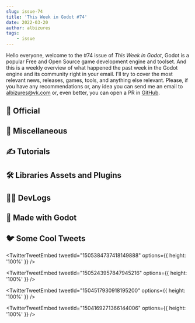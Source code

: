```yaml
---
slug: issue-74
title: 'This Week in Godot #74'
date: 2022-03-20
author: albizures
tags:
	- issue
---
```


Hello everyone, welcome to the #74 issue of _This Week in Godot_, Godot is a popular Free and Open Source game development engine and toolset. And this is a weekly overview of what happened the past week in the Godot engine and its community right in your email. I'll try to cover the most relevant news, releases, games, tools, and anything else relevant. Please, if you have any recommendations or, any idea you can send me an email to albizures@vk.com or, even better, you can open a PR in [GitHub](https://github.com/albizures/ThisWeekInGodot).

## 👮 Official

<Card
	author="Godot Engine"
	link="https://godotengine.org/article/release-candidate-godot-3-4-4-rc-2"
	section="Official"
	label="Release candidate: Godot 3.4.4 RC 2"
	description="Users found a number of regressions in our recent Godot 3.4.3 release, so we’re fast-tracking the development of Godot 3.4.4 to fix them."
	publisher="Godot Engine"
	icon="https://godotengine.org/themes/godotengine/assets/favicon.png"
	cover="https://godotengine.org/storage/app/uploads/public/623/1c7/d5c/6231c7d5c1f2c958957369.jpg"
	date="2022-03-16T18:00:00.000Z"
/>
<Card
	author="Godot Engine"
	link="https://godotengine.org/article/dev-snapshot-godot-3-5-beta-2"
	section="Official"
	label="Dev snapshot: Godot 3.5 beta 2"
	description="It’s already been 2 months since 3.5 beta 1, and we have a ton of new changes ready to test!"
	publisher="Godot Engine"
	icon="https://godotengine.org/themes/godotengine/assets/favicon.png"
	cover="https://godotengine.org/storage/app/uploads/public/623/0c7/a89/6230c7a89237e646159568.jpg"
	date="2022-03-15T18:00:00.000Z"
/>

## 🤷 Miscellaneous

<Card
	author="CodingKaiju"
	link="https://youtu.be/hrl1n3DSw0g"
	section="Miscellaneous"
	label="Why I’m Excited for Godot 4.0"
	description=""
	publisher="YouTube"
	icon="https://www.youtube.com/s/desktop/924317b2/img/favicon_144x144.png"
	cover="https://i.ytimg.com/vi/hrl1n3DSw0g/maxresdefault.jpg"
	date="2022-03-12T00:00:00.000Z"
/>

## ✍️ Tutorials

<Card
	author="studiobox games"
	link="https://youtu.be/PhO31oeGrJY"
	section="Tutorials"
	label="Quickie | Toggle fullscreen mode on/off with godot engine"
	description=""
	publisher="YouTube"
	icon="https://www.youtube.com/s/desktop/924317b2/img/favicon_144x144.png"
	cover="https://i.ytimg.com/vi/PhO31oeGrJY/maxresdefault.jpg"
	date="2022-03-18T00:00:00.000Z"
/>
<Card
	author="Javlin Studio"
	link="https://youtu.be/Pe8BnbzYxxI"
	section="Tutorials"
	label="Godot 3.x Basics: Using Audio"
	description="A video diving into all the facets of using audio in Godot."
	publisher="YouTube"
	icon="https://www.youtube.com/s/desktop/924317b2/img/favicon_144x144.png"
	cover="https://i.ytimg.com/vi/Pe8BnbzYxxI/hqdefault.jpg"
	date="2022-03-18T00:00:00.000Z"
/>
<Card
	author="Tissue Inu"
	link="https://youtu.be/PMZ7yBwleik"
	section="Tutorials"
	label="How to Create Particles with Spritesheet Textures in Godot"
	description="Usually, when creating particle systems in Godot I tend to use single sprites as textures."
	publisher="YouTube"
	icon="https://www.youtube.com/s/desktop/924317b2/img/favicon_144x144.png"
	cover="https://i.ytimg.com/vi/PMZ7yBwleik/maxresdefault.jpg"
	date="2022-03-19T00:00:00.000Z"
/>

## 🛠 Libraries Assets and Plugins

<Card
	author="Reneator"
	link="https://github.com/Reneator/github-godot-ci-test"
	section="Libraries Assets and Add-ons"
	label="github-godot-ci-test"
	description="The goal of this Repository is to provide you with the infos/templates/materials/sources you need to set up your own Git Actions CI Pipeline to deliver your game"
	publisher="GitHub"
	icon="https://github.com/fluidicon.png"
	cover="https://opengraph.githubassets.com/2535176408cdf917441158433c98f2df61f6a1f4812aa687e10eae2edb5fb3ce/Reneator/github-godot-ci-test"
	date="2022-03-19T00:00:00.000Z"
/>
<Card
	author="tavurth"
	link="https://github.com/tavurth/godot-gdscript-obfuscator"
	section="Libraries Assets and Add-ons"
	label="godot-gdscript-obfuscator"
	description="Start of the work to obfuscate GDscript."
	publisher="GitHub"
	icon="https://github.com/fluidicon.png"
	cover="https://opengraph.githubassets.com/71e8bdadfe072190c0f1e0b94eecb4a4b9c432b915faa3fc659bbfed597b41f0/tavurth/godot-gdscript-obfuscator"
	date="2022-03-19T00:00:00.000Z"
/>
<Card
	author="Hei"
	link="https://godotshaders.com/shader/2d-perspective/"
	section="Tutorials"
	label="2D-perspective"
	description="This shader “fakes” a 3D-camera perspective on CanvasItems."
	publisher="Godot Shaders"
	icon="https://godotshaders.com/wp-content/uploads/2021/01/favicon.png"
	cover="http://godotshaders.com/wp-content/uploads/2021/01/Test.jpg"
	date="2022-03-20T16:52:34.000Z"
/>
<Card
	author="Jordancjb"
	link="https://godotshaders.com/shader/static-overlay/"
	section="Libraries Assets and Add-ons"
	label="Static Overlay"
	description="A Simple Shader I wrote to create a Noise overlay"
	publisher="Godot Shaders"
	icon="https://godotshaders.com/wp-content/uploads/2021/01/favicon.png"
	cover="http://godotshaders.com/wp-content/uploads/2021/01/StaticShaderCover.jpg"
	date="2022-03-15T06:31:53.000Z"
/>
<Card
	author="kostilus"
	link="https://godotshaders.com/shader/edge-detection-shader/"
	section="Libraries Assets and Add-ons"
	label="Edge Detection Shader"
	description="This shader is actually not, well, one shader. It’s two!"
	publisher="Godot Shaders"
	icon="https://godotshaders.com/wp-content/uploads/2021/01/favicon.png"
	cover="http://godotshaders.com/wp-content/uploads/2021/01/Screenshot-2022-03-15-021722.png"
	date="2022-03-15T01:18:04.000Z"
/>

## 🧑‍💻 DevLogs

<Card
	author="fabian velander"
	link="https://youtu.be/z5Ifjy3cHOY"
	section="DevLogs"
	label="adding Flower Breeding to my indie game"
	description=""
	publisher="YouTube"
	icon="https://www.youtube.com/s/desktop/924317b2/img/favicon_144x144.png"
	cover="https://i.ytimg.com/vi/z5Ifjy3cHOY/hqdefault.jpg"
	date="2022-03-14T00:00:00.000Z"
/>
<Card
	author="quackplusplus"
	link="https://duck.place/blog/2022/03/05/link_sharing"
	section="DevLogs"
	label="Duck.place devlog"
	description="Mario maker-esque, duck related game."
	publisher="duck.place"
	icon="https://duck.place/favicon.ico"
	cover="https://duck.place/images/link_icon_example.PNG"
	date="2022-03-19T00:00:00.000Z"
/>
<Card
	author="Jeff Lunt"
	link="https://youtu.be/5k7sNcLIudI"
	section="DevLogs"
	label="DVMO devlog #2"
	description=""
	publisher="YouTube"
	icon="https://www.youtube.com/s/desktop/924317b2/img/favicon_144x144.png"
	cover="https://i.ytimg.com/vi/5k7sNcLIudI/hqdefault.jpg"
	date="2022-03-19T00:00:00.000Z"
/>
<Card
	author="Orbit Games Inc"
	link="https://orbit-games.net/#blog=1647705701990"
	section="DevLogs"
	label="Godot's OpenGL3 on Mobile: Optimization for Android - Part 1"
	description=""
	publisher="Orbit Games Inc"
	icon="https://orbit-games.net/favicon.png"
	cover="https://img.itch.zone/aW1nLzgzNDA3MDYucG5n/original/n6%2BI%2BD.png"
	date="2022-03-19T00:00:00.000Z"
/>
<Card
	author="MoTaiGik Studio"
	link="https://youtu.be/G5vCx4Vrkyk"
	section="DevLogs"
	label="Godot Third Person Combat Controller 04 - Grab and throw system"
	description="This time, I enrich combat system with a grab system"
	publisher="YouTube"
	icon="https://www.youtube.com/s/desktop/924317b2/img/favicon_144x144.png"
	cover="https://i.ytimg.com/vi/G5vCx4Vrkyk/hqdefault.jpg"
	date="2022-03-19T00:00:00.000Z"
/>
<Card
	author="Aldo Zeroun"
	link="https://youtu.be/EHC2OUpDzQI"
	section="DevLogs"
	label="Velocity transitions correctly | Portal Mechanic in Godot | Update"
	description=""
	publisher="YouTube"
	icon="https://www.youtube.com/s/desktop/924317b2/img/favicon_144x144.png"
	cover="https://i.ytimg.com/vi/EHC2OUpDzQI/maxresdefault.jpg"
	date="2022-03-17T00:00:00.000Z"
/>
<Card
	author="Aarimous"
	link="https://youtu.be/i7SBq0NLD5E"
	section="DevLogs"
	label="Adding Impactful Decisions to my First Commercial Game | Proudly made with Godot"
	description="Often times games have so many decisions that you become fatigued, my goal it to create few but impactful decisions"
	publisher="YouTube"
	icon="https://www.youtube.com/s/desktop/924317b2/img/favicon_144x144.png"
	cover="https://i.ytimg.com/vi/i7SBq0NLD5E/maxresdefault.jpg"
	date="2022-03-19T00:00:00.000Z"
/>
<Card
	author="MrEliptik"
	link="https://youtu.be/sT9xmlFqUTY"
	section="DevLogs"
	label="My game used to be ugly! (Dashpong devlog #6)"
	description="In this 6th devlog, I show you the new art redesign."
	publisher="YouTube"
	icon="https://www.youtube.com/s/desktop/924317b2/img/favicon_144x144.png"
	cover="https://i.ytimg.com/vi/sT9xmlFqUTY/hqdefault.jpg"
	date="2022-03-10T00:00:00.000Z"
/>

## 🤖 Made with Godot

<Card
	author="Boopdoop"
	link="https://boopdoop.itch.io/chickenz-zombies-from-hell"
	section="Made with Godot"
	label="ChickenZ: Zombies From Hell"
	description="funny zombie game 2"
	publisher="itch.io"
	icon="https://img.itch.zone/aW1nLzg0NDI1NDYucG5n/32x32%23/YOTDhU.png"
	cover="https://img.itch.zone/aW1nLzg0NDI1NDYucG5n/original/ol5QvN.png"
	date="2022-03-19T20:47:28.948Z"
/>
<Card
	author="quandangv"
	link="https://quandangv.itch.io/spa"
	section="Made with Godot"
	label="Spaceship Pilot Academy"
	description="Train your piloting skills to beat up Putin’s troops"
	publisher="itch.io"
	icon="https://img.itch.zone/aW1nLzg0NDE1ODkucG5n/32x32%23/mEZxF3.png"
	cover="https://img.itch.zone/aW1nLzg0NTMwNTAuZ2lm/original/Rs8q96.gif"
	date="2022-03-20T02:47:30.212Z"
/>
<Card
	author="Jon Topielski"
	link="https://jontopielski.itch.io/echo-chamber"
	section="Made with Godot"
	label="Echo Chamber"
	description="Wizard roguelike made for 7DRL"
	publisher="itch.io"
	icon="https://img.itch.zone/aW1nLzg0MDgxMjkucG5n/32x32%23/3u5Boa.png"
	cover="https://img.itch.zone/aW1nLzg0MDgxMjkucG5n/original/PVRgGY.png"
	date="2022-03-19T20:47:30.969Z"
/>
<Card
	author="Skinner Space"
	link="https://skinner-space.itch.io/nuclear-teapot"
	section="Made with Godot"
	label="Nuclear Teapot"
	description="Brew Explosive Tea & Destroy Bagels"
	publisher="itch.io"
	icon="https://img.itch.zone/aW1nLzgzNzc4MjgucG5n/32x32%23/8cJY%2B%2F.png"
	cover="https://img.itch.zone/aW1nLzgzNzYyOTYucG5n/original/2pRDEo.png"
	date="2022-03-19T20:47:31.760Z"
/>
<Card
	author="Dobios"
	link="https://dobios.itch.io/lausanne1830"
	section="Made with Godot"
	label="Lausanne_1830"
	description="Alpha v.0.04"
	publisher="itch.io"
	icon="https://img.itch.zone/aW1nLzg0MjIxNzgucG5n/32x32%23/mxCQWi.png"
	cover="https://img.itch.zone/aW1nLzg0MjIxNzgucG5n/original/OBnT%2FT.png"
	date="2022-03-19T20:47:32.439Z"
/>
<Card
	author="nedryz"
	link="https://nedryz.itch.io/sesiera"
	section="Made with Godot"
	label="Love Letter"
	description="You play as an anthropomorphic cat trying to deliver a love letter."
	publisher="itch.io"
	icon="https://img.itch.zone/aW1nLzg0NDYzNTQucG5n/32x32%23/QexaYW.png"
	cover="https://img.itch.zone/aW1nLzg0NDYzNTQucG5n/original/68ebiZ.png"
	date="2022-03-19T20:47:33.390Z"
/>
<Card
	author="gruebite"
	link="https://gruebite.itch.io/greedy-rogue"
	section="Made with Godot"
	label="Greedy Rogue"
	description="Classic Roguelike set in a dragon’s lair under a volcano"
	publisher="itch.io"
	icon="https://img.itch.zone/aW1nLzg0MDg0MDYucG5n/32x32%23/CqkNwN.png"
	cover="https://img.itch.zone/aW1nLzg0MDg0MDYucG5n/original/sjyiNZ.png"
	date="2022-03-19T20:47:34.320Z"
/>
<Card
	author="floybix"
	link="https://floybix.itch.io/flipoct"
	section="Made with Godot"
	label="Flipoct"
	description="two-player psychological puzzle"
	publisher="itch.io"
	icon="https://img.itch.zone/aW1nLzcyNDE0NDUucG5n/32x32%23/S6%2FJeT.png"
	cover="https://img.itch.zone/aW1nLzcyNDE0NDUucG5n/original/hr7n%2BI.png"
	date="2022-02-24T20:47:35.766Z"
/>
<Card
	author="Stratagem Studios"
	link="https://www.kickstarter.com/projects/stratagem-game/stratagem-0"
	section="Made with Godot"
	label="Stratagem"
	description="A new puzzle tactics video game set on a vibrant and dangerous world!"
	publisher="Kickstarter"
	icon="https://a.kickstarter.com/assets/touch-icon-192x192-710ace6840055401ec231c1d86ce7312c56bb510fad8b775229b0ce73d0054c5.png"
	cover="https://ksr-ugc.imgix.net/assets/036/657/607/3ce9d3115564533f9445cfc704bd5d4a_original.jpg?ixlib=rb-4.0.2&crop=faces&w=1552&h=873&fit=crop&v=1647305663&auto=format&frame=1&q=92&s=ae242a2b72a1559fa9ba706cb89d6ab3"
	date="2024-11-01T00:00:00.000Z"
/>

## 🐦 Some Cool Tweets

<TwitterTweetEmbed
	tweetId="1505384737418149888"
	options={{ height: '100%' }}
/>

<TwitterTweetEmbed
	tweetId="1505243957847945216"
	options={{ height: '100%' }}
/>

<TwitterTweetEmbed
	tweetId="1504517930918195200"
	options={{ height: '100%' }}
/>

<TwitterTweetEmbed
	tweetId="1504169271366144006"
	options={{ height: '100%' }}
/>
